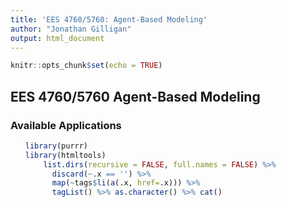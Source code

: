 ```yaml
---
title: 'EES 4760/5760: Agent-Based Modeling'
author: "Jonathan Gilligan"
output: html_document
---
```

```r
knitr::opts_chunk$set(echo = TRUE)
```
## EES 4760/5760 Agent-Based Modeling

### Available Applications
<ul>
```r
library(purrr)
library(htmltools)
    list.dirs(recursive = FALSE, full.names = FALSE) %>%
      discard(~.x == '') %>%
      map(~tags$li(a(.x, href=.x))) %>%
      tagList() %>% as.character() %>% cat()
```
</ul>
